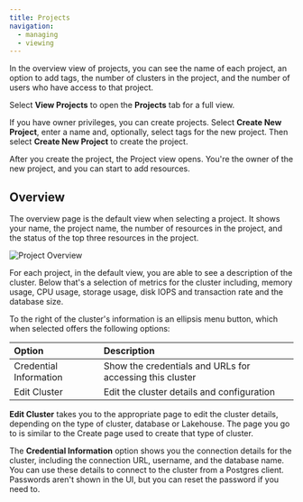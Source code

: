 ```yaml
---
title: Projects
navigation:
  - managing
  - viewing
---
```


In the overview view of projects, you can see the name of each project, an option to add tags, the number of clusters in the project, and the number of users who have access to that project.

Select **View Projects** to open the **Projects** tab for a full view.

If you have owner privileges, you can create projects. Select **Create New Project**, enter a name and, optionally, select tags for the new project. Then select **Create New Project** to create the project. 

After you create the project, the Project view opens. You're the owner of the new project, and you can start to add resources.

## Overview

The overview page is the default view when selecting a project. It shows your name, the project name, the number of resources in the project, and the status of the top three resources in the project.  

![Project Overview](images/project-overview.png)

For each project, in the default view, you are able to see a description of the cluster. Below that's a selection of metrics for the cluster including, memory usage, CPU usage, storage usage, disk IOPS and transaction rate and the database size.

To the right of the cluster's information is an ellipsis menu button, which when selected offers the following options:

| Option                 | Description                                              |
| :--------------------- | :------------------------------------------------------- |
| Credential Information | Show the credentials and URLs for accessing this cluster |
| Edit Cluster           | Edit the cluster details and configuration               |

**Edit Cluster** takes you to the appropriate page to edit the cluster details, depending on the type of cluster, database or Lakehouse. The page you go to is similar to the Create page used to create that type of cluster.

The **Credential Information** option shows you the connection details for the cluster, including the connection URL, username, and the database name. You can use these details to connect to the cluster from a Postgres client. Passwords aren't shown in the UI, but you can reset the password if you need to.


